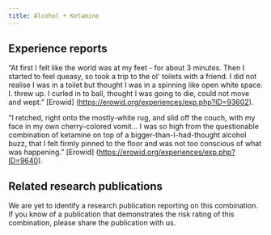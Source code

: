 ---
title: Alcohol + Ketamine
---
## Experience reports

“At first I felt like the world was at my feet - for about 3 minutes. Then I started to feel queasy, so took a trip to the ol' toilets with a friend. I did not realise I was in a toilet but thought I was in a spinning like open white space. I. threw up. I curled in to ball, thought I was going to die, could not move and wept.” [Erowid] (https://erowid.org/experiences/exp.php?ID=93602).

“I retched, right onto the mostly-white rug, and slid off the couch, with my face in my own cherry-colored vomit… I was so high from the questionable combination of ketamine on top of a bigger-than-I-had-thought alcohol buzz, that I felt firmly pinned to the floor and was not too conscious of what was happening.” [Erowid] (https://erowid.org/experiences/exp.php?ID=9640).

## Related research publications

We are yet to identify a research publication reporting on this combination. If you know of a publication that demonstrates the risk rating of this combination, please share the publication with us.

